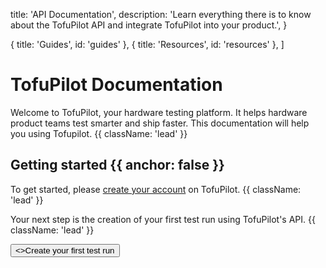 
  title: 'API Documentation',
  description:
    'Learn everything there is to know about the TofuPilot API and integrate TofuPilot into your product.',
}

  { title: 'Guides', id: 'guides' },
  { title: 'Resources', id: 'resources' },
]

<HeroPattern />

# TofuPilot Documentation

Welcome to TofuPilot, your hardware testing platform. It helps hardware product teams test smarter and ship faster. This documentation will help you using Tofupilot. {{ className: 'lead' }}

## Getting started {{ anchor: false }}

To get started, please [create your account](https://www.tofupilot.com/auth/signin) on TofuPilot. {{ className: 'lead' }}

Your next step is the creation of your first test run using TofuPilot's API. {{ className: 'lead' }}

<div className="not-prose">
  <Button href="/first-call" variant="text" arrow="right">
    <>Create your first test run</>
  </Button>
</div>

<Guides />

<Resources />
